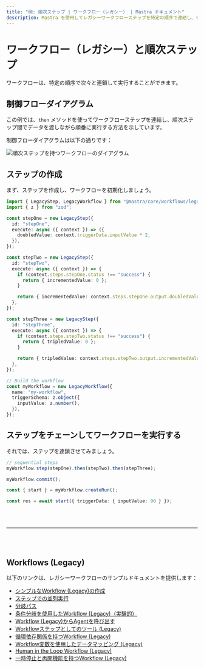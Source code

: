 ```yaml
---
title: "例: 順次ステップ | ワークフロー（レガシー） | Mastra ドキュメント"
description: Mastra を使用してレガシーワークフローステップを特定の順序で連結し、データを受け渡す例。
---
```





# ワークフロー（レガシー）と順次ステップ

ワークフローは、特定の順序で次々と連鎖して実行することができます。



## 制御フローダイアグラム

この例では、`then` メソッドを使ってワークフローステップを連結し、順次ステップ間でデータを渡しながら順番に実行する方法を示しています。

制御フローダイアグラムは以下の通りです：

<img
  src="/sequential-chains.png"
  alt="順次ステップを持つワークフローのダイアグラム"
  width={600}
/>



## ステップの作成

まず、ステップを作成し、ワークフローを初期化しましょう。

```ts showLineNumbers copy
import { LegacyStep, LegacyWorkflow } from "@mastra/core/workflows/legacy";
import { z } from "zod";

const stepOne = new LegacyStep({
  id: "stepOne",
  execute: async ({ context }) => ({
    doubledValue: context.triggerData.inputValue * 2,
  }),
});

const stepTwo = new LegacyStep({
  id: "stepTwo",
  execute: async ({ context }) => {
    if (context.steps.stepOne.status !== "success") {
      return { incrementedValue: 0 };
    }

    return { incrementedValue: context.steps.stepOne.output.doubledValue + 1 };
  },
});

const stepThree = new LegacyStep({
  id: "stepThree",
  execute: async ({ context }) => {
    if (context.steps.stepTwo.status !== "success") {
      return { tripledValue: 0 };
    }

    return { tripledValue: context.steps.stepTwo.output.incrementedValue * 3 };
  },
});

// Build the workflow
const myWorkflow = new LegacyWorkflow({
  name: "my-workflow",
  triggerSchema: z.object({
    inputValue: z.number(),
  }),
});
```



## ステップをチェーンしてワークフローを実行する

それでは、ステップを連鎖させてみましょう。

```ts showLineNumbers copy
// sequential steps
myWorkflow.step(stepOne).then(stepTwo).then(stepThree);

myWorkflow.commit();

const { start } = myWorkflow.createRun();

const res = await start({ triggerData: { inputValue: 90 } });
```

<br />
<br />
<hr className="dark:border-[#404040] border-gray-300" />
<br />
<br />
<GithubLink
  link={
    "https://github.com/mastra-ai/mastra/blob/main/examples/basics/workflows-legacy/workflow-with-sequential-steps"
  }
/>



## Workflows (Legacy)

以下のリンクは、レガシーワークフローのサンプルドキュメントを提供します：

- [シンプルなWorkflow (Legacy)の作成](/examples/workflows_legacy/creating-a-workflow)
- [ステップでの並列実行](/examples/workflows_legacy/parallel-steps)
- [分岐パス](/examples/workflows_legacy/branching-paths)
- [条件分岐を使用したWorkflow (Legacy)（実験的）](/examples/workflows_legacy/conditional-branching)
- [Workflow (Legacy)からAgentを呼び出す](/examples/workflows_legacy/calling-agent)
- [Workflowステップとしてのツール (Legacy)](/examples/workflows_legacy/using-a-tool-as-a-step)
- [循環依存関係を持つWorkflow (Legacy)](/examples/workflows_legacy/cyclical-dependencies)
- [Workflow変数を使用したデータマッピング (Legacy)](/examples/workflows_legacy/workflow-variables)
- [Human in the Loop Workflow (Legacy)](/examples/workflows_legacy/human-in-the-loop)
- [一時停止と再開機能を持つWorkflow (Legacy)](/examples/workflows_legacy/suspend-and-resume)
